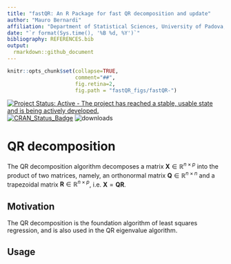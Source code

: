 ```yaml
---
title: "fastQR: An R Package for fast QR decomposition and update"
author: "Mauro Bernardi"
affiliation: "Department of Statistical Sciences, University of Padova, Italy"  
date: "`r format(Sys.time(), '%B %d, %Y')`"
bibliography: REFERENCES.bib
output:
  rmarkdown::github_document
---
```


```r
knitr::opts_chunk$set(collapse=TRUE, 
                      comment="##", 
                      fig.retina=2, 
                      fig.path = "fastQR_figs/fastQR-")
```

[![Project Status: Active - The project has reached a stable, usable state and is being actively developed.](http://www.repostatus.org/badges/0.1.0/active.svg)](http://www.repostatus.org/#active) 
[![CRAN_Status_Badge](http://www.r-pkg.org/badges/version/fdaSP)](https://CRAN.R-project.org/package=fdaSP) 
![downloads](http://cranlogs.r-pkg.org/badges/grand-total/fdaSP)

# QR decomposition
The QR decomposition algorithm decomposes a matrix $\mathbf{X}\in\mathbb{R}^{n\times p}$ into the product of two matrices, namely, an orthonormal matrix $\mathbf{Q}\in\mathbb{R}^{n\times n}$ and a trapezoidal matrix $\mathbf{R}\in\mathbb{R}^{n\times p}$, i.e. $\mathbf{X}=\mathbf{Q}\mathbf{R}$.

## Motivation
The QR decomposition is the foundation algorithm of least squares regression, and is also used in the QR eigenvalue algorithm.

## Usage

